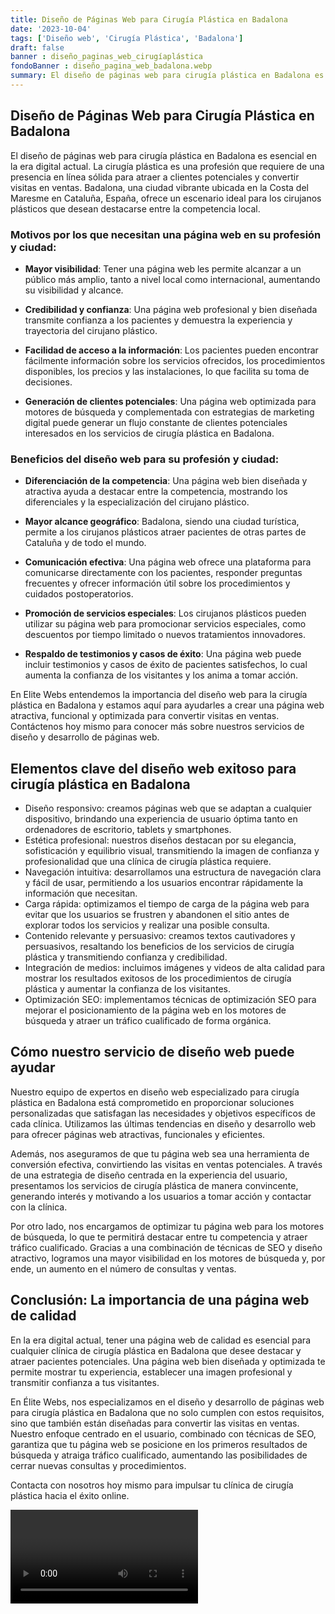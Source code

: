 ```yaml
---
title: Diseño de Páginas Web para Cirugía Plástica en Badalona
date: '2023-10-04'
tags: ['Diseño web', 'Cirugía Plástica', 'Badalona']
draft: false
banner : diseño_paginas_web_cirugíaplástica
fondoBanner : diseño_pagina_web_badalona.webp
summary: El diseño de páginas web para cirugía plástica en Badalona es esencial en la era digital actual. La cirugía plástica es una profesión que requiere de una presencia en línea sólida para atraer a clientes potenciales y convertir visitas en ventas. Badalona, una ciudad vibrante ubicada en la Costa del Maresme en Cataluña, España, ofrece un escenario ideal para los cirujanos plásticos que desean destacarse entre la competencia local.
---
```


## Diseño de Páginas Web para Cirugía Plástica en Badalona

El diseño de páginas web para cirugía plástica en Badalona es esencial en la era digital actual. La cirugía plástica es una profesión que requiere de una presencia en línea sólida para atraer a clientes potenciales y convertir visitas en ventas. Badalona, una ciudad vibrante ubicada en la Costa del Maresme en Cataluña, España, ofrece un escenario ideal para los cirujanos plásticos que desean destacarse entre la competencia local.

### Motivos por los que necesitan una página web en su profesión y ciudad:

- **Mayor visibilidad**: Tener una página web les permite alcanzar a un público más amplio, tanto a nivel local como internacional, aumentando su visibilidad y alcance.

- **Credibilidad y confianza**: Una página web profesional y bien diseñada transmite confianza a los pacientes y demuestra la experiencia y trayectoria del cirujano plástico.

- **Facilidad de acceso a la información**: Los pacientes pueden encontrar fácilmente información sobre los servicios ofrecidos, los procedimientos disponibles, los precios y las instalaciones, lo que facilita su toma de decisiones.

- **Generación de clientes potenciales**: Una página web optimizada para motores de búsqueda y complementada con estrategias de marketing digital puede generar un flujo constante de clientes potenciales interesados en los servicios de cirugía plástica en Badalona.

### Beneficios del diseño web para su profesión y ciudad:

- **Diferenciación de la competencia**: Una página web bien diseñada y atractiva ayuda a destacar entre la competencia, mostrando los diferenciales y la especialización del cirujano plástico.

- **Mayor alcance geográfico**: Badalona, siendo una ciudad turística, permite a los cirujanos plásticos atraer pacientes de otras partes de Cataluña y de todo el mundo.

- **Comunicación efectiva**: Una página web ofrece una plataforma para comunicarse directamente con los pacientes, responder preguntas frecuentes y ofrecer información útil sobre los procedimientos y cuidados postoperatorios.

- **Promoción de servicios especiales**: Los cirujanos plásticos pueden utilizar su página web para promocionar servicios especiales, como descuentos por tiempo limitado o nuevos tratamientos innovadores.

- **Respaldo de testimonios y casos de éxito**: Una página web puede incluir testimonios y casos de éxito de pacientes satisfechos, lo cual aumenta la confianza de los visitantes y los anima a tomar acción.

En Elite Webs entendemos la importancia del diseño web para la cirugía plástica en Badalona y estamos aquí para ayudarles a crear una página web atractiva, funcional y optimizada para convertir visitas en ventas. Contáctenos hoy mismo para conocer más sobre nuestros servicios de diseño y desarrollo de páginas web.

<GifSeo />

<Cta />

## Elementos clave del diseño web exitoso para cirugía plástica en Badalona

- Diseño responsivo: creamos páginas web que se adaptan a cualquier dispositivo, brindando una experiencia de usuario óptima tanto en ordenadores de escritorio, tablets y smartphones.
- Estética profesional: nuestros diseños destacan por su elegancia, sofisticación y equilibrio visual, transmitiendo la imagen de confianza y profesionalidad que una clínica de cirugía plástica requiere.
- Navegación intuitiva: desarrollamos una estructura de navegación clara y fácil de usar, permitiendo a los usuarios encontrar rápidamente la información que necesitan.
- Carga rápida: optimizamos el tiempo de carga de la página web para evitar que los usuarios se frustren y abandonen el sitio antes de explorar todos los servicios y realizar una posible consulta.
- Contenido relevante y persuasivo: creamos textos cautivadores y persuasivos, resaltando los beneficios de los servicios de cirugía plástica y transmitiendo confianza y credibilidad.
- Integración de medios: incluimos imágenes y videos de alta calidad para mostrar los resultados exitosos de los procedimientos de cirugía plástica y aumentar la confianza de los visitantes.
- Optimización SEO: implementamos técnicas de optimización SEO para mejorar el posicionamiento de la página web en los motores de búsqueda y atraer un tráfico cualificado de forma orgánica.

## Cómo nuestro servicio de diseño web puede ayudar

Nuestro equipo de expertos en diseño web especializado para cirugía plástica en Badalona está comprometido en proporcionar soluciones personalizadas que satisfagan las necesidades y objetivos específicos de cada clínica. Utilizamos las últimas tendencias en diseño y desarrollo web para ofrecer páginas web atractivas, funcionales y eficientes.

Además, nos aseguramos de que tu página web sea una herramienta de conversión efectiva, convirtiendo las visitas en ventas potenciales. A través de una estrategia de diseño centrada en la experiencia del usuario, presentamos los servicios de cirugía plástica de manera convincente, generando interés y motivando a los usuarios a tomar acción y contactar con la clínica.

Por otro lado, nos encargamos de optimizar tu página web para los motores de búsqueda, lo que te permitirá destacar entre tu competencia y atraer tráfico cualificado. Gracias a una combinación de técnicas de SEO y diseño atractivo, logramos una mayor visibilidad en los motores de búsqueda y, por ende, un aumento en el número de consultas y ventas.

## Conclusión: La importancia de una página web de calidad

En la era digital actual, tener una página web de calidad es esencial para cualquier clínica de cirugía plástica en Badalona que desee destacar y atraer pacientes potenciales. Una página web bien diseñada y optimizada te permite mostrar tu experiencia, establecer una imagen profesional y transmitir confianza a tus visitantes.

En Élite Webs, nos especializamos en el diseño y desarrollo de páginas web para cirugía plástica en Badalona que no solo cumplen con estos requisitos, sino que también están diseñadas para convertir las visitas en ventas. Nuestro enfoque centrado en el usuario, combinado con técnicas de SEO, garantiza que tu página web se posicione en los primeros resultados de búsqueda y atraiga tráfico cualificado, aumentando las posibilidades de cerrar nuevas consultas y procedimientos.

Contacta con nosotros hoy mismo para impulsar tu clínica de cirugía plástica hacia el éxito online.

<Video />

<CtaBot job='Cirugía Plástica' city='Badalona'/>

<Gmaps query='Badalona+españa+maps' />